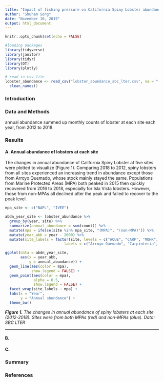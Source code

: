 ```yaml
---
title: "Impact of fishing pressure on California Spiny Lobster abundance and community size structure along the Santa Barbara Coast"
author: "Shuhan Song"
date: "November 10, 2019"
output: html_document
---
```


```r
knitr::opts_chunk$set(echo = FALSE)

#loading packages
library(tidyverse)
library(janitor)
library(tidyr)
library(DT)
library(plotly)

# read in csv file
lobster_abundance <- read_csv("lobster_abundance_sbc_lter.csv", na = "-99999") %>% 
  clean_names()
```

### Introduction

### Data and Methods

annual abundance summed up monthly counts of lobster at each site each year, from 2012 to 2018. 

### Results  
#### A. Annual abundance of lobsters at each site
The changes in annual abundance of California Spiny Lobster at five sites were plotted to visualize (Figure 1). Comparing 2018 to 2012, spiny lobsters from all sites experienced an increasing trend in abundance except those from Arroyo Quemado, whose stock mainly stayed the same. Populations from Marine Protected Areas (MPA) both peaked in 2015 then quickly recovered from 2016 to 2018, especially for Isla Vista lobsters. However, those from non-MPAs all declined after the peak and failed to recover to the peak level.

```r
mpa_site <- c("NAPL", "IVEE")

abdn_year_site <- lobster_abundance %>% 
  group_by(year, site) %>% 
  summarize(annual_abundance = sum(count)) %>% 
  mutate(mpa = ifelse(site %in% mpa_site, "(MPA)", "(non-MPA)")) %>% 
  mutate(year_abb = year - 2000) %>% 
  mutate(site_labels = factor(site, levels = c("AQUE", "CARP", "MOHK", "IVEE", "NAPL"),
                           labels = c("Arroyo Quemado", "Carpinteria",  "Mohawk", "Isla Vista", "Naples")))

ggplot(data = abdn_year_site, 
       aes(x = year_abb,
           y = annual_abundance)) +
  geom_line(aes(color = mpa), 
            show.legend = FALSE) +
  geom_point(aes(color = mpa),
             alpha = 0.5,
             show.legend = FALSE) +
  facet_wrap(site_labels ~ mpa) +
  labs(x = "Year", 
       y = "Annual abundance") +
  theme_bw()

```

_**Figure 1.** The changes in annual abundance of spiny lobsters at each site (2012-2018). Sites were from both MPAs (red) and non-MPAs (blue). Data: SBC LTER_ 

--------------------
#### B. 

#### C. 

### Summary

### References

